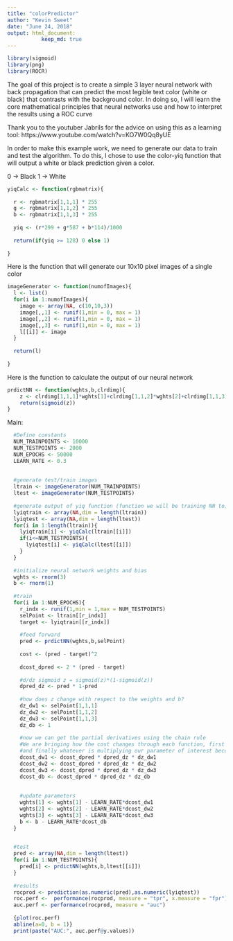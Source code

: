 ```yaml
---
title: "colorPredictor"
author: "Kevin Sweet"
date: "June 24, 2018"
output: html_document:
           keep_md: true
---
```


```r
library(sigmoid)
library(png)
library(ROCR)
```
The goal of this project is to create a simple 3 layer neural network with back propagation that can predict the most legible text color (white or black) that contrasts with the background color. In doing so, I will learn the core 
mathematical principles that neural networks use and how to interpret the results using a ROC curve 

Thank you to the youtuber Jabrils for the advice on using this as a learning tool:
https://www.youtube.com/watch?v=KO7W0Qq8yUE



In order to make this example work, we need to generate our data to train and test the algorithm. To do this, I chose to use the color-yiq function that will output a white or black prediction given a color.

0 -> Black 1 -> White

```r
yiqCalc <- function(rgbmatrix){
  
  r <- rgbmatrix[1,1,1] * 255 
  g <- rgbmatrix[1,1,2] * 255
  b <- rgbmatrix[1,1,3] * 255
  
  yiq <- (r*299 + g*587 + b*114)/1000
  
  return(if(yiq >= 128) 0 else 1)
  
}
```
Here is the function that will generate our 10x10 pixel images of a single color

```r
imageGenerator <- function(numofImages){
  l <- list()
  for(i in 1:numofImages){
    image <- array(NA, c(10,10,3))
    image[,,1] <- runif(1,min = 0, max = 1)
    image[,,2] <- runif(1,min = 0, max = 1)
    image[,,3] <- runif(1,min = 0, max = 1)
    l[[i]] <- image
  }
  
  return(l)
  
}
```

Here is the function to calculate the output of our neural network
```r
prdictNN <- function(wghts,b,clrdimg){
    z <- clrdimg[1,1,1]*wghts[1]+clrdimg[1,1,2]*wghts[2]+clrdimg[1,1,3]*wghts[3]+b
    return(sigmoid(z))
}
```

Main:
```r

  #Define constants
  NUM_TRAINPOINTS <- 10000
  NUM_TESTPOINTS <- 2000
  NUM_EPOCHS <- 50000
  LEARN_RATE <- 0.3
  
  
  #generate test/train images
  ltrain <- imageGenerator(NUM_TRAINPOINTS)
  ltest <- imageGenerator(NUM_TESTPOINTS)
  
  #generate output of yiq function (function we will be training NN to) for train and test set
  lyiqtrain <- array(NA,dim = length(ltrain))
  lyiqtest <- array(NA,dim = length(ltest))
  for(i in 1:length(ltrain)){
    lyiqtrain[i] <- yiqCalc(ltrain[[i]])
    if(i<=NUM_TESTPOINTS){
      lyiqtest[i] <- yiqCalc(ltest[[i]])
    }
  }
  
  #initialize neural network weights and bias
  wghts <- rnorm(3)
  b <- rnorm(1)
  
  #train 
  for(i in 1:NUM_EPOCHS){
    r_indx <- runif(1,min = 1,max = NUM_TESTPOINTS)
    selPoint <- ltrain[[r_indx]]
    target <- lyiqtrain[[r_indx]]
    
    #feed forward
    pred <- prdictNN(wghts,b,selPoint)
    
    cost <- (pred - target)^2
    
    dcost_dpred <- 2 * (pred - target)
    
    #d/dz sigmoid z = sigmoid(z)*(1-sigmoid(z))
    dpred_dz <- pred * 1-pred
    
    #how does z change with respect to the weights and b?
    dz_dw1 <- selPoint[1,1,1]
    dz_dw2 <- selPoint[1,1,2]
    dz_dw3 <- selPoint[1,1,3]
    dz_db <- 1
    
    #now we can get the partial derivatives using the chain rule
    #We are bringing how the cost changes through each function, first through the square, then through the sigmoid
    #and finally whatever is multiplying our parameter of interest becomes the last past
    dcost_dw1 <- dcost_dpred * dpred_dz * dz_dw1
    dcost_dw2 <- dcost_dpred * dpred_dz * dz_dw2
    dcost_dw3 <- dcost_dpred * dpred_dz * dz_dw3
    dcost_db <- dcost_dpred * dpred_dz * dz_db
    
    
    #update parameters
    wghts[1] <- wghts[1] - LEARN_RATE*dcost_dw1
    wghts[2] <- wghts[2] - LEARN_RATE*dcost_dw2
    wghts[3] <- wghts[3] - LEARN_RATE*dcost_dw3
    b <- b - LEARN_RATE*dcost_db
  }

  
  #test
  pred <- array(NA,dim = length(ltest))
  for(i in 1:NUM_TESTPOINTS){
    pred[i] <- prdictNN(wghts,b,ltest[[i]])
  }
  
  #results
  rocprod <- prediction(as.numeric(pred),as.numeric(lyiqtest))
  roc.perf <-  performance(rocprod, measure = "tpr", x.measure = "fpr")
  auc.perf <- performance(rocprod, measure = "auc")
  
  {plot(roc.perf)
  abline(a=0, b = 1)}
  print(paste("AUC:", auc.perf@y.values))
```
